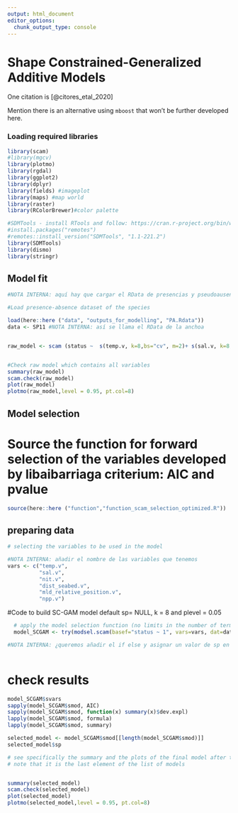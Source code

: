 ```yaml
---
output: html_document
editor_options: 
  chunk_output_type: console
---
```

# Shape Constrained-Generalized Additive Models

One citation is [@citores_etal_2020]

Mention there is an alternative using `mboost` that won't be further developed here.  

### Loading required libraries

```r
library(scam)
#library(mgcv)
library(plotmo)
library(rgdal)
library(ggplot2)
library(dplyr)
library(fields) #imageplot
library(maps) #map world
library(raster)
library(RColorBrewer)#color palette

#SDMTools - install RTools and follow: https://cran.r-project.org/bin/windows/Rtools/
#install.packages("remotes")
#remotes::install_version("SDMTools", "1.1-221.2")
library(SDMTools)
library(dismo)
library(stringr)
```


## Model fit

```r
#NOTA INTERNA: aquí hay que cargar el RData de presencias y pseudoausencias que creemos en 05_data_final de momento he copido los datos de PA de la anchoa para poder correr el código. Habrá que cambiar status por el nomnbre de la columna de presencia-pseudoausencia y el nombre de las variables, en este caso lo hacemos para la anchoa con todas las variables que tenemos: 

#Load presence-absence dataset of the species

load(here::here ("data", "outputs_for_modelling", "PA.Rdata"))
data <- SP11 #NOTA INTERNA: así se llama el RData de la anchoa


raw_model <- scam (status ~  s(temp.v, k=8,bs="cv", m=2)+ s(sal.v, k=8,bs="cv", m=2) + s(nit.v, k=8,bs="cv", m=2) + s(npp.v, k=8,bs="cv", m=2)+ s(dist_seabed.v, k=8,bs="cv", m=2) + s(mld_relative_position.v, k=8,bs="cv", m=2), family=binomial(link="logit"), data=data)


#Check raw model which contains all variables
summary(raw_model)
scam.check(raw_model)
plot(raw_model)
plotmo(raw_model,level = 0.95, pt.col=8)
```


## Model selection

# Source the function for forward selection of the variables developed by libaibarriaga criterium: AIC and pvalue

```r
source(here::here ("function","function_scam_selection_optimized.R"))
```

## preparing data
```r
# selecting the variables to be used in the model 

#NOTA INTERNA: añadir el nombre de las variables que tenemos
vars <- c("temp.v",
          "sal.v",
          "nit.v",
          "dist_seabed.v",
          "mld_relative_position.v",
          "npp.v")
```

#Code to build SC-GAM model default sp= NULL, k = 8 and plevel  = 0.05
```r

  # apply the model selection function (no limits in the number of terms)
  model_SCGAM <- try(modsel.scam(basef="status ~ 1", vars=vars, dat=data), silent=T) # by default aic.tol=2

#NOTA INTERNA: ¿queremos añadir el if else y asignar un valor de sp en caso de que sp NULL de error?
  
```

# check results
```r
model_SCGAM$svars
sapply(model_SCGAM$smod, AIC)
sapply(model_SCGAM$smod, function(x) summary(x)$dev.expl)
lapply(model_SCGAM$smod, formula)
lapply(model_SCGAM$smod, summary)

selected_model <- model_SCGAM$smod[[length(model_SCGAM$smod)]]
selected_model$sp

# see specifically the summary and the plots of the final model after the selection
# note that it is the last element of the list of models


summary(selected_model)
scam.check(selected_model)
plot(selected_model)
plotmo(selected_model,level = 0.95, pt.col=8)
```
